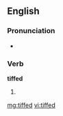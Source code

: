 ==English==

===Pronunciation===
* {{rhymes|ɪft}}

===Verb===
'''tiffed'''

# {{past of|[[tiff]]}}

[[mg:tiffed]]
[[vi:tiffed]]